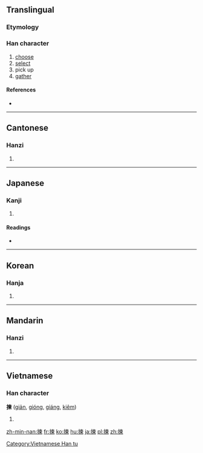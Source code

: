 {{also|拣}}
==Translingual==

===Etymology===
{{Han compound|手|alt1=扌|柬|t1=hands|ls=psc}}

===Han character===
{{Han char|rn=64|rad=手|as=09|sn=12|four=5509<sub>6</sub>|canj=手木田火 (QDWF)}}

# [[choose]]
# [[select]]
# pick up
# [[gather]]

====References====
* {{Han ref|kx=0440.220|dkj=12315|hdz=31913.080|uh=63C0|ud=25536|bh=B47A|bd=46202}}

----

==Cantonese==

===Hanzi===
{{yue-hanzi|jyut=|y=gaan2|sim=拣}}

# {{defn|lang=yue|sort=手09}}

----

==Japanese==

===Kanji===
{{ja-kanji|grade=|rs=手09}}

# {{defn|lang=ja|sort=手09}}

====Readings====
* {{ja-readings|on=[[かん]] (kan), [[けん]] (ken)|kun=[[えらぶ]] (erabu)}}

----

==Korean==

===Hanja===
{{ko-hanja|hangeul=[[간]], [[연]]|eumhun=|rv=gan, yeon|mr=kan, yŏn|y=kan, yen}}

# {{defn|lang=ko|sort=手09}}

----

==Mandarin==

===Hanzi===
{{cmn-hanzi|sim=拣|pin=[[jiǎn]] ([[jian3]])|wg=chien<sup>3</sup>}}

# {{defn|lang=cmn|sort=手09}}

----

==Vietnamese==

===Han character===
'''揀''' ([[giản]], [[gióng]], [[giáng]], [[kiêm]])

# {{defn|lang=vi}}

[[Category:Vietnamese Han tu]]

[[zh-min-nan:揀]]
[[fr:揀]]
[[ko:揀]]
[[hu:揀]]
[[ja:揀]]
[[pl:揀]]
[[zh:揀]]